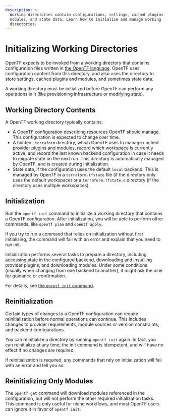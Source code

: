 ```yaml
---
description: >-
  Working directories contain configurations, settings, cached plugins and
  modules, and state data. Learn how to initialize and manage working
  directories.
---
```


# Initializing Working Directories

OpenTF expects to be invoked from a working directory that contains
configuration files written in
[the OpenTF language](/opentf/language). OpenTF uses
configuration content from this directory, and also uses the directory to store
settings, cached plugins and modules, and sometimes state data.

A working directory must be initialized before OpenTF can perform any
operations in it (like provisioning infrastructure or modifying state).

## Working Directory Contents

A OpenTF working directory typically contains:

- A OpenTF configuration describing resources OpenTF should manage. This
  configuration is expected to change over time.
- A hidden `.terraform` directory, which OpenTF uses to manage cached
  provider plugins and modules, record which
  [workspace](/opentf/cli/workspaces) is currently active, and
  record the last known backend configuration in case it needs to migrate state
  on the next run. This directory is automatically managed by OpenTF, and is
  created during initialization.
- State data, if the configuration uses the default `local` backend. This is
  managed by OpenTF in a `terraform.tfstate` file (if the directory only uses
  the default workspace) or a `terraform.tfstate.d` directory (if the directory
  uses multiple workspaces).

## Initialization

Run the `opentf init` command to initialize a working directory that contains
a OpenTF configuration. After initialization, you will be able to perform
other commands, like `opentf plan` and `opentf apply`.

If you try to run a command that relies on initialization without first
initializing, the command will fail with an error and explain that you need to
run init.

Initialization performs several tasks to prepare a directory, including
accessing state in the configured backend, downloading and installing provider
plugins, and downloading modules. Under some conditions (usually when changing
from one backend to another), it might ask the user for guidance or
confirmation.

For details, see [the `opentf init` command](/opentf/cli/commands/init).

## Reinitialization

Certain types of changes to a OpenTF configuration can require
reinitialization before normal operations can continue. This includes changes to
provider requirements, module sources or version constraints, and backend
configurations.

You can reinitialize a directory by running `opentf init` again. In fact, you
can reinitialize at any time; the init command is idempotent, and will have no
effect if no changes are required.

If reinitialization is required, any commands that rely on initialization will
fail with an error and tell you so.

## Reinitializing Only Modules

The `opentf get` command will download modules referenced in the
configuration, but will not perform the other required initialization tasks.
This command is only useful for niche workflows, and most OpenTF users can
ignore it in favor of `opentf init`.
